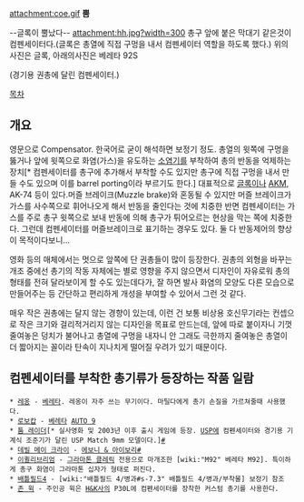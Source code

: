 attachment:coe.gif
'''뿜'''

--글록이 뿔났다--
attachment:hh.jpg?width=300
총구 앞에 붙은 막대기 같은것이 컴펜세이터다.(글록은 총열에 직접 구멍을 내서 컴펜세이터 역할을 하도록 했다.)
위의 사진은 글록, 아래의사진은 베레타 92S

{{{#!html
<iframe width="560" height="315" src="http://www.youtube.com/embed/wwISmH4IarM" frameborder="0" allowfullscreen></iframe>
}}}

(경기용 권총에 달린 컴펜세이터.)

[[목차]]

== 개요 ==
영문으로 Compensator. 한국어로 굳이 해석하면 보정기 정도. 총열의 윗쪽에 구멍을 뚫거나 앞에 윗쪽으로 화염(가스)을 유도하는 [[소염기]]를 부착하여 총의 반동을 억제하는 장치[* 컴펜세이터를 총구에 추가해서 부착할 수도 있지만 총구에 직접 구멍을 내서 만들 수도 있으며 이를 barrel porting이라 부르기도 한다.] 대표적으로 [[글록]]이나 [[AKM]], AK-74 등이 있다.머즐 브레이크(Muzzle brake)와 혼동될 수 있지만 머즐 브레이크가 가스를 사수쪽으로 휘어나오게 해서 반동을 줄인다는 것에 치중한 반면 컴펜세이터는 가스를 주로 총구 윗쪽으로 보내 반동에 의해 총구가 튀어오르는 현상을 막는 쪽에 치중한다. 그런데 컴펜세이터를 머즐브레이크로 표기하는 경우도 있다. 둘 다 반동제어의 향상이 목적이다보니...

영화 등의 매체에서는 멋으로 앞쪽에 단 권총들이 많이 등장한다. 권총의 외형을 바꾸는 개조 중에선 총기의 작동 자체에는 별로 영향을 주지 않으면서 디자인이 자유로워 총의 형태를 전혀 달라보이게 할 수도 있는데다가, 잘 하면 발사 화염의 모양도 다른 모습으로 만들어주는 등 간단하고 편리하게 개성을 부여할 수 있어서 그런 것 같다.

매우 작은 권총에는 달지 않는 경향이 있는데, 이런 건 보통 비상용 호신무기라는 컨셉으로 작은 크기와 걸리적거리지 않는 디자인을 목표로 만드는데, 앞에 따로 붙이자니 기껏 줄여놓은 덩치가 불어나고 총열에 구멍을 내자니 안 그래도 극한까지 줄여놓은 총열이 더 짧아지는 꼴이라 탄속이 지나치게 떨어질 우려가 있기 때문이다.

== 컴펜세이터를 부착한 총기류가 등장하는 작품 일람 ==
 * [[레옹]] - [[베레타]]. 레옹이 자주 쓰는 무기이다. 마틸다에게 총기 손질을 가르쳐줄때 사용했다.
 * [[로보캅]] - [[베레타]] [[AUTO 9]]
 * [[툼 레이더]][* 실사영화 및 2003년 이후 출시 게임에 등장. [[USP]]에 컴펜세이터와 경기용 기계식 조준기가 달린 USP Match 9mm 모델이다.][http://www.imfdb.org/w/images/thumb/7/70/H%26K-USP-Compensator.jpg/450px-H%26K-USP-Compensator.jpg #]
 * [[데빌 메이 크라이]] - [[에보니 & 아이보리]][http://images.wikia.com/devilmaycry/images/3/39/EbonyIvory_3.gif #]
 * [[이퀼리브리엄]] - [http://www.boltsniper.com/BS-6/Images/BattyClericSidearmMD.jpg 그라마톤 클레릭] 전용으로 마개조한 [wiki:"M92" 베레타 M92]. 특이하게 총구 화염이 그라마톤 십자가 형태로 퍼진다.
 * [[배틀필드4]] - [wiki:"배틀필드 4/병과#s-7.3" 배틀필드 4/병과/부착물] 보정기 참조
 * [[존 윅]] - 주인공 윅은 [[H&K]]사의 P30L에 컴펜세이터를 장착한 커스텀 총기를 사용한다.
